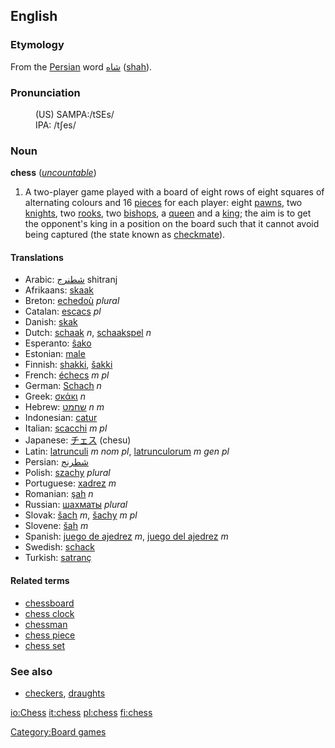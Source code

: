 ==English==
===Etymology===
From the [[Persian]] word [[شاه]] ([[shah]]).

===Pronunciation===
:(US) SAMPA:/tSEs/
:IPA: /tʃes/

===Noun===
'''chess''' (''[[uncountable]]'')
# A two-player game played with a board of eight rows of eight squares of alternating colours and 16 [[piece]]s for each player: eight [[pawn]]s, two [[knight]]s, two [[rook]]s, two [[bishop]]s, a [[queen]] and a [[king]]; the aim is to get the opponent's king in a position on the board such that it cannot avoid being captured (the state known as [[checkmate]]).

====Translations====
*Arabic:  [[شطنرج]] shitranj
*Afrikaans:  [[skaak]]
*Breton: [[echedoù]] ''plural''
*Catalan: [[escacs]] ''pl''
*Danish: [[skak]]
*Dutch: [[schaak]] ''n'', [[schaakspel]] ''n'' <!--Wikipedia has "schaken"-->
*Esperanto: [[ŝako]]
*Estonian: [[male]]
*Finnish: [[shakki]], [[šakki]]
*French: [[échecs]] ''m pl''
*German: [[Schach]] ''n''
*Greek: [[σκάκι]] ''n''
*Hebrew: [[שחמט]] ''n'' ''m''
*Indonesian: [[catur]]
*Italian: [[scacchi]] ''m pl''
*Japanese: [[チェス]] (chesu)
*Latin: [[latrunculi]] ''m nom pl'', [[latrunculorum]] ''m gen pl''
*Persian: [[شطرنج]]
*Polish: [[szachy]] ''plural''
*Portuguese: [[xadrez]] ''m''
*Romanian: [[şah]] ''n''
*Russian: [[шахматы]] ''plural''
*Slovak: [[šach]] ''m'', [[šachy]] ''m pl''
*Slovene: [[šah]] ''m''
*Spanish: [[juego de ajedrez]] ''m'', [[juego del ajedrez]] ''m'' <!--Wikipedia has "ajedrez"-->
*Swedish: [[schack]]
*Turkish: [[satranç]]

====Related terms====
*[[chessboard]]
*[[chess clock]]
*[[chessman]]
*[[chess piece]]
*[[chess set]]

===See also===
{{Wikipedia}}
{{Wikibooks}}
*[[checkers]], [[draughts]]

[[Category:Board games]]

[[io:Chess]]
[[it:chess]]
[[pl:chess]]
[[fi:chess]]